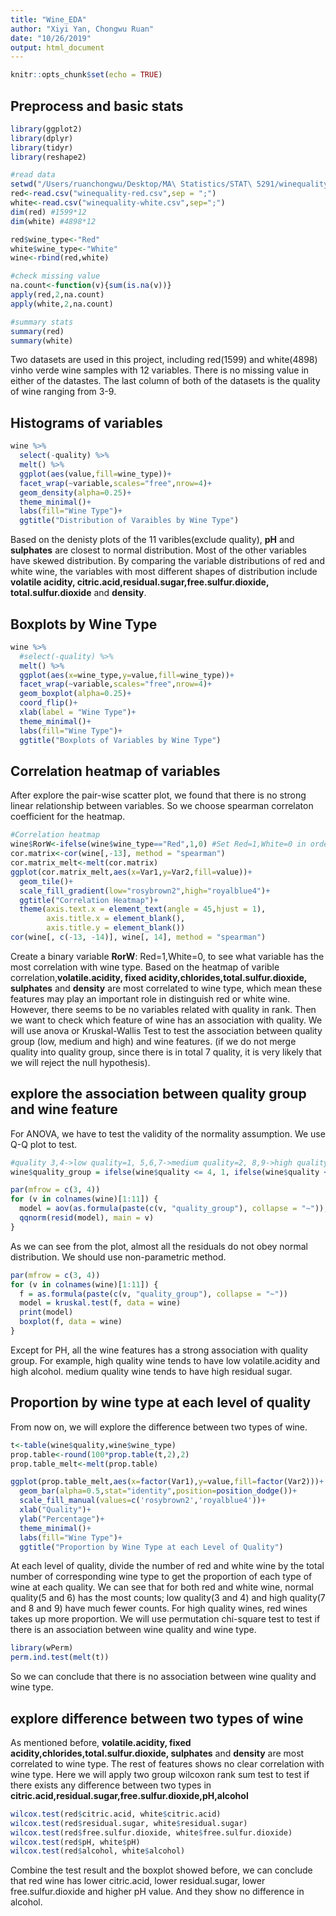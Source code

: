 ```yaml
---
title: "Wine_EDA"
author: "Xiyi Yan, Chongwu Ruan"
date: "10/26/2019"
output: html_document
---
```


```r
knitr::opts_chunk$set(echo = TRUE)
```

## Preprocess and basic stats
```r
library(ggplot2)
library(dplyr)
library(tidyr)
library(reshape2)

#read data
setwd("/Users/ruanchongwu/Desktop/MA\ Statistics/STAT\ 5291/winequality/")
red<-read.csv("winequality-red.csv",sep = ";")
white<-read.csv("winequality-white.csv",sep=";")
dim(red) #1599*12
dim(white) #4898*12

red$wine_type<-"Red"
white$wine_type<-"White"
wine<-rbind(red,white)

#check missing value
na.count<-function(v){sum(is.na(v))}
apply(red,2,na.count)
apply(white,2,na.count)

#summary stats
summary(red)
summary(white)
```

Two datasets are used in this project, including red(1599) and white(4898) vinho verde wine samples with 12 variables. There is no missing value in either of the datastes. The last column of both of the datasets is the quality of wine ranging from 3-9. 

## Histograms of variables
```r
wine %>%
  select(-quality) %>%
  melt() %>%
  ggplot(aes(value,fill=wine_type))+
  facet_wrap(~variable,scales="free",nrow=4)+
  geom_density(alpha=0.25)+
  theme_minimal()+
  labs(fill="Wine Type")+
  ggtitle("Distribution of Varaibles by Wine Type")

```
 
Based on the denisty plots of the 11 varibles(exclude quality), **pH** and **sulphates** are closest to normal distribution. Most of the other variables have skewed distribution. By comparing the variable distributions of red and white wine, the variables with most different shapes of distribution include **volatile acidity, citric.acid,residual.sugar,free.sulfur.dioxide, total.sulfur.dioxide** and **density**.


## Boxplots by Wine Type
```r
wine %>%
  #select(-quality) %>%
  melt() %>%
  ggplot(aes(x=wine_type,y=value,fill=wine_type))+
  facet_wrap(~variable,scales="free",nrow=4)+
  geom_boxplot(alpha=0.25)+
  coord_flip()+
  xlab(label = "Wine Type")+
  theme_minimal()+
  labs(fill="Wine Type")+
  ggtitle("Boxplots of Variables by Wine Type")
```

## Correlation heatmap of variables
After explore the pair-wise scatter plot, we found that there is no strong linear relationship between variables. So we choose spearman correlaton coefficient for the heatmap.
```r
#Correlation heatmap
wine$RorW<-ifelse(wine$wine_type=="Red",1,0) #Set Red=1,White=0 in order to do correlation matrix
cor.matrix<-cor(wine[,-13], method = "spearman") 
cor.matrix_melt<-melt(cor.matrix)
ggplot(cor.matrix_melt,aes(x=Var1,y=Var2,fill=value))+
  geom_tile()+
  scale_fill_gradient(low="rosybrown2",high="royalblue4")+
  ggtitle("Correlation Heatmap")+
  theme(axis.text.x = element_text(angle = 45,hjust = 1),
        axis.title.x = element_blank(),
        axis.title.y = element_blank())
cor(wine[, c(-13, -14)], wine[, 14], method = "spearman")
```

Create a binary variable **RorW**: Red=1,White=0, to see what variable has the most correlation with wine type. Based on the heatmap of varible correlation,**volatile.acidity, fixed acidity,chlorides,total.sulfur.dioxide, sulphates** and **density** are most correlated to wine type, which mean these features may play an important role in distinguish red or white wine. However, there seems to be no variables related with quality in rank. Then we want to check which feature of wine has an association with quality. We will use anova or Kruskal-Wallis Test to test the association between quality group (low, medium and high) and wine features. (if we do not merge quality into quality group, since there is in total 7 quality, it is very likely that we will reject the null hypothesis).

## explore the association between quality group and wine feature
For ANOVA, we have to test the validity of the normality assumption. We use Q-Q plot to test.
```r
#quality 3,4->low quality=1, 5,6,7->medium quality=2, 8,9->high quality=3
wine$quality_group = ifelse(wine$quality <= 4, 1, ifelse(wine$quality <= 7, 2, 3))

par(mfrow = c(3, 4))
for (v in colnames(wine)[1:11]) {
  model = aov(as.formula(paste(c(v, "quality_group"), collapse = "~")), data = wine)
  qqnorm(resid(model), main = v)
}
```

As we can see from the plot, almost all the residuals do not obey normal distribution. We should use non-parametric method.

```r
par(mfrow = c(3, 4))
for (v in colnames(wine)[1:11]) {
  f = as.formula(paste(c(v, "quality_group"), collapse = "~"))
  model = kruskal.test(f, data = wine)
  print(model)
  boxplot(f, data = wine)
}
```

Except for PH, all the wine features has a strong association with quality group. For example, high quality wine tends to have low volatile.acidity and high alcohol. medium quality wine tends to have high residual sugar.

## Proportion by wine type at each level of quality
From now on, we will explore the difference between two types of wine.
```r
t<-table(wine$quality,wine$wine_type)
prop.table<-round(100*prop.table(t,2),2)
prop.table_melt<-melt(prop.table)

ggplot(prop.table_melt,aes(x=factor(Var1),y=value,fill=factor(Var2)))+
  geom_bar(alpha=0.5,stat="identity",position=position_dodge())+
  scale_fill_manual(values=c('rosybrown2','royalblue4'))+
  xlab("Quality")+
  ylab("Percentage")+
  theme_minimal()+
  labs(fill="Wine Type")+
  ggtitle("Proportion by Wine Type at each Level of Quality")
```

At each level of quality, divide the number of red and white wine by the total number of corresponding wine type to get the proportion of each type of wine at each quality. We can see that for both red and white wine, normal quality(5 and 6) has the most counts; low quality(3 and 4) and high quality(7 and 8 and 9) have much fewer counts. For high quality wines, red wines takes up more proportion. We will use permutation chi-square test to test if there is an association between wine quality and wine type.

```r
library(wPerm)
perm.ind.test(melt(t))
```

So we can conclude that there is no association between wine quality and wine type.

## explore difference between two types of wine
As mentioned before, **volatile.acidity, fixed acidity,chlorides,total.sulfur.dioxide, sulphates** and **density** are most correlated to wine type. The rest of features shows no clear correlation with wine type. Here we will apply two group wilcoxon rank sum test to test if there exists any difference between two types in **citric.acid,residual.sugar,free.sulfur.dioxide,pH,alcohol**
```r
wilcox.test(red$citric.acid, white$citric.acid)
wilcox.test(red$residual.sugar, white$residual.sugar)
wilcox.test(red$free.sulfur.dioxide, white$free.sulfur.dioxide)
wilcox.test(red$pH, white$pH)
wilcox.test(red$alcohol, white$alcohol)
```

Combine the test result and the boxplot showed before, we can conclude that red wine has lower citric.acid, lower residual.sugar, lower free.sulfur.dioxide and higher pH value. And they show no difference in alcohol.